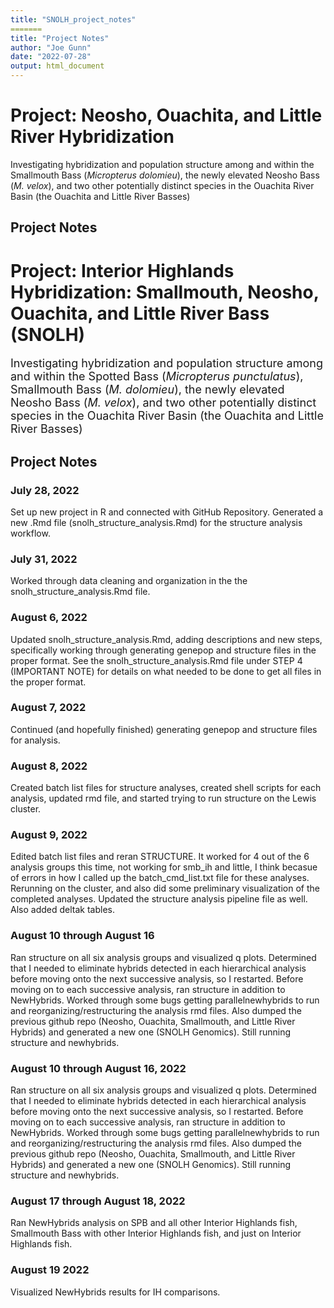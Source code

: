 ```yaml
---
title: "SNOLH_project_notes"
=======
title: "Project Notes"
author: "Joe Gunn"
date: "2022-07-28"
output: html_document
---
```


# Project: Neosho, Ouachita, and Little River Hybridization 
Investigating hybridization and population structure among and within the Smallmouth Bass (<i>Micropterus dolomieu</i>), the newly elevated Neosho Bass (<i>M. velox</i>), and two other potentially distinct species in the Ouachita River Basin (the Ouachita and Little River Basses)

## Project Notes 

# Project: Interior Highlands Hybridization: Smallmouth, Neosho, Ouachita, and Little River Bass (SNOLH)
<font size="+1">Investigating hybridization and population structure among and within the Spotted Bass (<i>Micropterus punctulatus</i>), Smallmouth Bass (<i>M. dolomieu</i>), the newly elevated Neosho Bass (<i>M. velox</i>), and two other potentially distinct species in the Ouachita River Basin (the Ouachita and Little River Basses)</font>

## Project Notes

### July 28, 2022

Set up new project in R and connected with GitHub Repository. Generated a new .Rmd file (snolh_structure_analysis.Rmd) for the structure analysis workflow.

### July 31, 2022

Worked through data cleaning and organization in the the snolh_structure_analysis.Rmd file.

### August 6, 2022

Updated snolh_structure_analysis.Rmd, adding descriptions and new steps, specifically working through generating genepop and structure files in the proper format. See the snolh_structure_analysis.Rmd file under STEP 4 (IMPORTANT NOTE) for details on what needed to be done to get all files in the proper format.

### August 7, 2022

Continued (and hopefully finished) generating genepop and structure files for analysis.

### August 8, 2022

Created batch list files for structure analyses, created shell scripts for each analysis, updated rmd file, and started trying to run structure on the Lewis cluster.

### August 9, 2022

Edited batch list files and reran STRUCTURE. It worked for 4 out of the 6 analysis groups this time, not working for smb_ih and little, I think becasue of errors in how I called up the batch_cmd_list.txt file for these analyses. Rerunning on the cluster, and also did some preliminary visualization of the completed analyses. Updated the structure analysis pipeline file as well. Also added deltak tables.

### August 10 through August 16

Ran structure on all six analysis groups and visualized q plots. Determined that I needed to eliminate hybrids detected in each hierarchical analysis before moving onto the next successive analysis, so I restarted. Before moving on to each successive analysis, ran structure in addition to NewHybrids. Worked through some bugs getting parallelnewhybrids to run and reorganizing/restructuring the analysis rmd files. Also dumped the previous github repo (Neosho, Ouachita, Smallmouth, and Little River Hybrids) and generated a new one (SNOLH Genomics). Still running structure and newhybrids.

### August 10 through August 16, 2022

Ran structure on all six analysis groups and visualized q plots. Determined that I needed to eliminate hybrids detected in each hierarchical analysis before moving onto the next successive analysis, so I restarted. Before moving on to each successive analysis, ran structure in addition to NewHybrids. Worked through some bugs getting parallelnewhybrids to run and reorganizing/restructuring the analysis rmd files. Also dumped the previous github repo (Neosho, Ouachita, Smallmouth, and Little River Hybrids) and generated a new one (SNOLH Genomics). Still running structure and newhybrids.

### August 17 through August 18, 2022

Ran NewHybrids analysis on SPB and all other Interior Highlands fish, Smallmouth Bass with other Interior Highlands fish, and just on Interior Highlands fish. 

### August 19 2022

Visualized NewHybrids results for IH comparisons.
